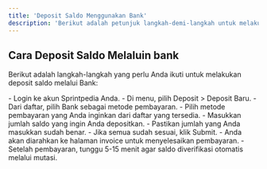 ```yaml
---
title: 'Deposit Saldo Menggunakan Bank'
description: 'Berikut adalah petunjuk langkah-demi-langkah untuk melakukan deposit saldo melalui Bank di Sprintpedia'
---
```


## Cara Deposit Saldo Melaluin bank
Berikut adalah langkah-langkah yang perlu Anda ikuti untuk melakukan deposit saldo melalui Bank:

<Steps>
 <Step title="Pilih Opsi Deposit">
    - Login ke akun Sprintpedia Anda.
    - Di menu, pilih Deposit > Deposit Baru.
</Step>
<Step title="Pilih Jenis Pembayaran">
    - Dari daftar, pilih Bank sebagai metode pembayaran.
</Step>
<Step title="Pilih Metode Pembayaran">
    - Pilih metode pembayaran yang Anda inginkan dari daftar yang tersedia.
</Step>
<Step title="Masukkan Jumlah Deposit">
    - Masukkan jumlah saldo yang ingin Anda depositkan.
    - Pastikan jumlah yang Anda masukkan sudah benar.
</Step>
<Step title="Konfirmasi Transaksi">
    - Jika semua sudah sesuai, klik Submit.
</Step>
<Step title="Invoice">
    - Anda akan diarahkan ke halaman invoice untuk menyelesaikan pembayaran.
    - Setelah pembayaran, tunggu 5-15 menit agar saldo diverifikasi otomatis melalui mutasi.
</Step>
</Steps>